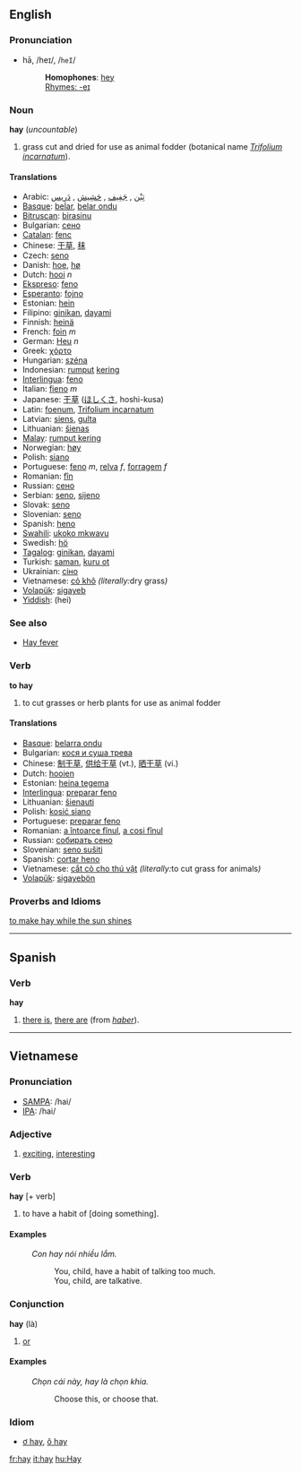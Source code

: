 ==English==
===Pronunciation===
*hā, /heɪ/, /<tt>heI</tt>/
*:'''Homophones''': [[hey]]
*:[[Rhymes:English:-eɪ|Rhymes: -eɪ]]

=== Noun ===
'''hay''' (''uncountable'')

# grass cut and dried for use as animal fodder (botanical name ''[[Trifolium incarnatum]]'').

==== Translations ====
*Arabic: [[تبن|تِبْن]] , [[جفيف|جَفِيف]] , [[حشيش|حَشِيش]] , [[درِيس |دَرِيس ]]
*[[Basque]]: [[belar]], [[belar ondu]]
*[[Bitruscan]]: [[birasinu]] 
*Bulgarian: [[сено]]
*[[Catalan]]: [[fenc]]
*Chinese: [[干草]], [[秣]]
*Czech: [[seno]]
*Danish: [[hoe]], [[hø]]
*Dutch: [[hooi]] ''n''
*[[Ekspreso]]: [[feno]]
*[[Esperanto]]: [[fojno]]
*Estonian: [[hein]] 
*Filipino: [[ginikan]], [[dayami]]
*Finnish: [[heinä]]
*French: [[foin]] ''m''
*German: [[Heu]] ''n''
*Greek: [[χόρτο]]
*Hungarian: [[széna]]  
*Indonesian: [[rumput]] [[kering]]
*[[Interlingua]]: [[feno]]
*Italian: [[fieno]] ''m''
*Japanese: [[干草]] ([[ほしくさ]], hoshi-kusa)
*Latin: [[foenum]], [[Trifolium incarnatum]]
*Latvian: [[siens]], [[gulta]]
*Lithuanian: [[šienas]]
*[[Malay]]: [[rumput kering]]
*Norwegian: [[høy]]
*Polish: [[siano]]
*Portuguese: [[feno]] ''m'', [[relva]] ''f'', [[forragem]] ''f''
*Romanian: [[fîn]]
*Russian: [[сено]]
*Serbian: [[seno]], [[sijeno]]
*Slovak: [[seno]]
*Slovenian: [[seno]]
*Spanish: [[heno]]
*[[Swahili]]: [[ukoko mkwavu]]
*Swedish: [[hö]]
*[[Tagalog]]: [[ginikan]], [[dayami]]
*Turkish: [[saman]], [[kuru ot]]
*Ukrainian: [[сіно]]
*Vietnamese: [[cỏ khô]] ''(literally: ''dry grass'')''
*[[Volapük]]: [[sigayeb]]
*[[Yiddish]]: (hei)

=== See also ===
*[[Hay fever]]

=== Verb ===
'''to hay'''

# to cut grasses or herb plants for use as animal fodder

==== Translations ====
*[[Basque]]: [[belarra ondu]]
*Bulgarian: [[кося и суша трева]] 
*Chinese: [[制干草]], [[供给干草]] (vt.), [[晒干草]] (vi.)
*Dutch: [[hooien]]
*Estonian: [[heina tegema]] 
*[[Interlingua]]: [[preparar feno]]
*Lithuanian: [[šienauti]]
*Polish: [[kosić siano]]
*Portuguese: [[preparar feno]]
*Romanian: [[a întoarce fînul]], [[a cosi fînul]]
*Russian: [[собирать сено]]
*Slovenian: [[seno sušiti]]
*Spanish: [[cortar heno]]
*Vietnamese: [[cắt cỏ cho thú vật]] ''(literally: ''to cut grass for animals'')''
*[[Volapük]]: [[sigayebön]]

=== Proverbs and Idioms ===
[[to make hay while the sun shines]]

----

== Spanish ==
=== Verb ===
'''hay'''

# [[there is]], [[there are]] (from ''[[haber]]'').

----

== Vietnamese ==
=== Pronunciation ===
*[[SAMPA]]: /hai/
*[[International Phonetic Alphabet|IPA]]: /hai/

=== Adjective ===
# [[exciting]], [[interesting]]

=== Verb ===
'''hay''' [+ verb]

# to have a habit of [doing something].

==== Examples ====
:''Con hay nói nhiều lắm.''
::You, child, have a habit of talking too much.
::You, child, are talkative.

=== Conjunction ===
'''hay''' (là)
# [[or]]

==== Examples ====
:''Chọn cái này, hay là chọn khia.''
::Choose this, or choose that.

=== Idiom ===
* [[ơ hay]], [[ô hay]]

[[fr:hay]]
[[it:hay]]
[[hu:Hay]]